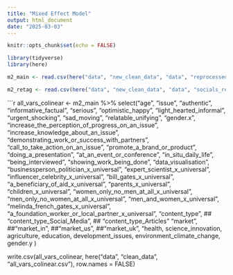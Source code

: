 ---
title: "Mixed Effect Model"
output: html_document
date: "2025-03-03"
---

```{r setup, include=FALSE}
knitr::opts_chunk$set(echo = FALSE)
```

```{r}
library(tidyverse)
library(here)
```

```{r} 

m2_main <- read.csv(here("data", "new_clean_data", "data", "reprocessed_M2_data.csv"))

m2_retag <- read.csv(here("data", "new_clean_data", "data", "socials_retagged_intention.csv"))

```

```{r}
all_vars_colinear <- m2_main %>% 
  select("age",
         "issue",
         "authentic",
       "informative_factual",
        "serious",
       "optimistic_happy",
      "light_hearted_informal",
      "urgent_shocking",
      "sad_moving",
    "relatable_unifying",
    "gender.x",
    "increase_the_perception_of_progress_on_an_issue",
    "increase_knowledge_about_an_issue",
    "demonstrating_work_or_success_with_partners",
    "call_to_take_action_on_an_issue",
    "promote_a_brand_or_product",
    "doing_a_presentation",
    "at_an_event_or_conference",
    "in_situ_daily_life",
    "being_interviewed",
    "showing_work_being_done",
    "data_visualisation",
    "businessperson_politician_x_universal",
    "expert_scientist_x_universal",
    "influencer_celebrity_x_universal",
    "bill_gates_x_universal",
    "a_beneficiary_of_aid_x_universal",
    "parents_x_universal",
    "children_x_universal",
    "women_only_no_men_at_all_x_universal",
    "men_only_no_women_at_all_x_universal",
    "men_and_women_x_universal",
    "melinda_french_gates_x_universal",
    "a_foundation_worker_or_local_partner_x_universal",
    "content_type",
   ## "content_type_Social_Media",
    ## "content_type_Articles"
    "market",
    ##"market_in",
    ##"market_us",
    ##"market_uk",
    "health,
    science_innovation,
    agriculture,
    education,
    development_issues,
    environment_climate_change,
    gender.y
)



write.csv(all_vars_colinear, here("data", "clean_data", "all_vars_colinear.csv"), row.names = FALSE)

